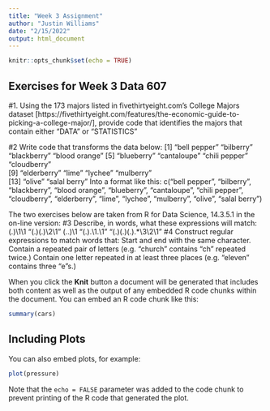 ```yaml
---
title: "Week 3 Assignment"
author: "Justin Williams"
date: "2/15/2022"
output: html_document
---
```


```r
knitr::opts_chunk$set(echo = TRUE)
```

## Exercises for Week 3 Data 607

#1. Using the 173 majors listed in fivethirtyeight.com’s College Majors dataset [https://fivethirtyeight.com/features/the-economic-guide-to-picking-a-college-major/], provide code that identifies the majors that contain either "DATA" or "STATISTICS"

#2 Write code that transforms the data below:
[1] "bell pepper"  "bilberry"     "blackberry"   "blood orange"
[5] "blueberry"    "cantaloupe"   "chili pepper" "cloudberry"  
[9] "elderberry"   "lime"         "lychee"       "mulberry"    
[13] "olive"        "salal berry"
Into a format like this:
c("bell pepper", "bilberry", "blackberry", "blood orange", "blueberry", "cantaloupe", "chili pepper", "cloudberry", "elderberry", "lime", "lychee", "mulberry", "olive", "salal berry")

The two exercises below are taken from R for Data Science, 14.3.5.1 in the on-line version:
#3 Describe, in words, what these expressions will match:
(.)\1\1
"(.)(.)\\2\\1"
(..)\1
"(.).\\1.\\1"
"(.)(.)(.).*\\3\\2\\1"
#4 Construct regular expressions to match words that:
Start and end with the same character.
Contain a repeated pair of letters (e.g. "church" contains "ch" repeated twice.)
Contain one letter repeated in at least three places (e.g. "eleven" contains three "e"s.)

When you click the **Knit** button a document will be generated that includes both content as well as the output of any embedded R code chunks within the document. You can embed an R code chunk like this:

```r
summary(cars)
```

## Including Plots

You can also embed plots, for example:

```r
plot(pressure)
```

Note that the `echo = FALSE` parameter was added to the code chunk to prevent printing of the R code that generated the plot.

